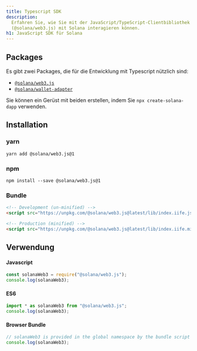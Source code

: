 ```yaml
---
title: Typescript SDK
description:
  Erfahren Sie, wie Sie mit der JavaScript/TypeScript-Clientbibliothek
  (@solana/web3.js) mit Solana interagieren können.
h1: JavaScript SDK für Solana
---
```


## Packages

Es gibt zwei Packages, die für die Entwicklung mit Typescript nützlich sind:

- [`@solana/web3.js`](https://www.npmjs.com/package/@solana/web3.js)
- [`@solana/wallet-adapter`](https://github.com/anza-xyz/wallet-adapter)

Sie können ein Gerüst mit beiden erstellen, indem Sie `npx create-solana-dapp`
verwenden.

## Installation

### yarn

```shell title="Terminal"
yarn add @solana/web3.js@1
```

### npm

```shell title="Terminal"
npm install --save @solana/web3.js@1
```

### Bundle

```html title="index.html"
<!-- Development (un-minified) -->
<script src="https://unpkg.com/@solana/web3.js@latest/lib/index.iife.js"></script>

<!-- Production (minified) -->
<script src="https://unpkg.com/@solana/web3.js@latest/lib/index.iife.min.js"></script>
```

## Verwendung

#### Javascript

```javascript
const solanaWeb3 = require("@solana/web3.js");
console.log(solanaWeb3);
```

#### ES6

```javascript
import * as solanaWeb3 from "@solana/web3.js";
console.log(solanaWeb3);
```

#### Browser Bundle

```javascript
// solanaWeb3 is provided in the global namespace by the bundle script
console.log(solanaWeb3);
```
